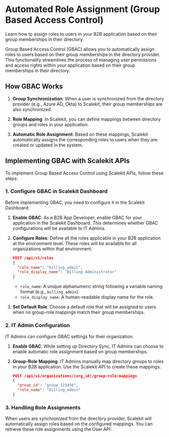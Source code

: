 # Automated Role Assignment (Group Based Access Control)

<Subtitle>
    Learn how to assign roles to users in your B2B application based on their group memberships in their directory.
</Subtitle>

Group Based Access Control (GBAC) allows you to automatically assign roles to users based on their group memberships in the directory provider. This functionality streamlines the process of managing user permissions and access rights within your application based on their group memberships in their directory.

## How GBAC Works

1. **Group Synchronization**: When a user is synchronized from the directory provider (e.g., Azure AD, Okta) to Scalekit, their group memberships are also synchronized.

2. **Role Mapping**: In Scalekit, you can define mappings between directory groups and roles in your application.

3. **Automatic Role Assignment**: Based on these mappings, Scalekit automatically assigns the corresponding roles to users when they are created or updated in the system.

## Implementing GBAC with Scalekit APIs

To implement Group Based Access Control using Scalekit APIs, follow these steps:

### 1. Configure GBAC in Scalekit Dashboard

Before implementing GBAC, you need to configure it in the Scalekit Dashboard:

1. **Enable GBAC**: As a B2B App Developer, enable GBAC for your application in the Scalekit Dashboard. This determines whether GBAC configurations will be available to IT Admins.

2. **Configure Roles**: Define all the roles applicable in your B2B application at the environment level. These roles will be available for all organizations within that environment.

   ```json
   POST /api/v1/roles
   {
     "role_name": "billing_admin",
     "role_display_name": "Billing Administrator"
   }
   ```

   - `role_name`: A unique alphanumeric string following a variable naming format (e.g., `billing_admin`).
   - `role_display_name`: A human-readable display name for the role.

3. **Set Default Role**: Choose a default role that will be assigned to users when no group-role mappings match their group memberships.

### 2. IT Admin Configuration

IT Admins can configure GBAC settings for their organization:

1. **Enable GBAC**: While setting up Directory Sync, IT Admins can choose to enable automatic role assignment based on group memberships.

2. **Group-Role Mapping**: IT Admins manually map directory groups to roles in your B2B application. Use the Scalekit API to create these mappings:

   ```json
   POST /api/v1/organizations/{org_id}/group-role-mappings
   {
     "group_id": "group_123456",
     "role_name": "billing_admin"
   }
   ```

### 3. Handling Role Assignments

When users are synchronized from the directory provider, Scalekit will automatically assign roles based on the configured mappings. You can retrieve these role assignments using the User API:
